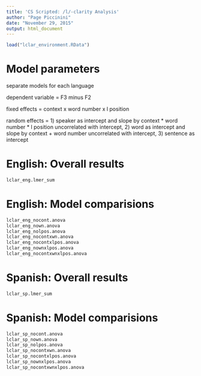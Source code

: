 ```yaml
---
title: 'CS Scripted: /l/-clarity Analysis'
author: "Page Piccinini"
date: "November 29, 2015"
output: html_document
---
```


```r
load("lclar_environment.RData")
```

# Model parameters

separate models for each language

dependent variable = F3 minus F2

fixed effects = context x word number x l position

random effects = 1) speaker as intercept and slope by context * word number * l position uncorrelated with intercept, 2) word as intercept and slope by context + word number uncorrelated with intercept, 3) sentence as intercept

# English: Overall results

```r
lclar_eng.lmer_sum
```

# English: Model comparisions

```r
lclar_eng_nocont.anova
lclar_eng_nown.anova
lclar_eng_nolpos.anova
lclar_eng_nocontxwn.anova
lclar_eng_nocontxlpos.anova
lclar_eng_nownxlpos.anova
lclar_eng_nocontxwnxlpos.anova
```

# Spanish: Overall results

```r
lclar_sp.lmer_sum
```

# Spanish: Model comparisions

```r
lclar_sp_nocont.anova
lclar_sp_nown.anova
lclar_sp_nolpos.anova
lclar_sp_nocontxwn.anova
lclar_sp_nocontxlpos.anova
lclar_sp_nownxlpos.anova
lclar_sp_nocontxwnxlpos.anova
```






